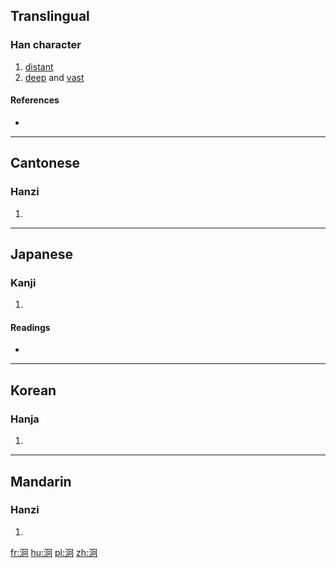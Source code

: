 ==Translingual==

===Han character===
{{Han char|rn=85|rad=水|as=05|sn=8|four=3712<sub>0</sub>|canj=水月口 (EBR)}}

# [[distant]]
# [[deep]] and [[vast]]

====References====
* {{Han ref|kx=0615.030|dkj=17265|dj=1009.020|hdz=31586.050|uh=6CC2|ud=27842|bh=CCF9|bd=52473}}

----

==Cantonese==

===Hanzi===
{{yue-hanzi|jyut=|y=gwing2}}

# {{defn|lang=yue|sort=水05}}

----

==Japanese==

===Kanji===
{{ja-kanji|grade=|rs=水05}}

# {{defn|lang=ja|sort=水05}}

====Readings====
* {{ja-readings|on=[[けい]] (kei), [[ぎょう]] (gyō)|kun=[[さむい]] (samui)}}

----

==Korean==

===Hanja===
{{ko-hanja|hangeul=형|eumhun=|rv=hyeong|mr=hyŏng|y=hyeng}}

# {{defn|lang=ko|sort=水05}}

----

==Mandarin==

===Hanzi===
{{cmn-hanzi|pin=[[jiǒng]] ([[jiong3]])|wg=chiung<sup>3</sup>}}

# {{defn|lang=cmn|sort=水05}}

[[fr:泂]]
[[hu:泂]]
[[pl:泂]]
[[zh:泂]]